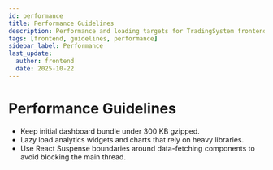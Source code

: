 ```yaml
---
id: performance
title: Performance Guidelines
description: Performance and loading targets for TradingSystem frontends.
tags: [frontend, guidelines, performance]
sidebar_label: Performance
last_update:
  author: frontend
  date: 2025-10-22
---
```


# Performance Guidelines

- Keep initial dashboard bundle under 300 KB gzipped.
- Lazy load analytics widgets and charts that rely on heavy libraries.
- Use React Suspense boundaries around data-fetching components to avoid blocking the main thread.
